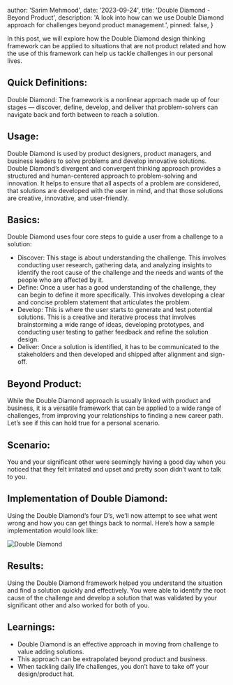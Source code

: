 

  author: 'Sarim Mehmood',
  date: '2023-09-24',
  title: 'Double Diamond - Beyond Product',
  description:
    'A look into how can we use Double Diamond approach for challenges beyond product management.',
  pinned: false,
}


In this post, we will explore how the Double Diamond design thinking framework can be applied to situations that are not product related and how the use of this framework can help us tackle challenges in our personal lives.

## Quick Definitions:

Double Diamond: The framework is a nonlinear approach made up of four stages — discover, define, develop, and deliver that problem-solvers can navigate back and forth between to reach a solution.

## Usage:

Double Diamond is used by product designers, product managers, and business leaders to  solve problems and develop innovative solutions. Double Diamond’s divergent and convergent thinking approach provides a structured and human-centered approach to problem-solving and innovation. It helps to ensure that all aspects of a problem are considered, that solutions are developed with the user in mind, and that those solutions are creative, innovative, and user-friendly.

## Basics:

Double Diamond uses four core steps to guide a user from a challenge to a solution:

- Discover: This stage is about understanding the challenge. This involves conducting user research, gathering data, and analyzing insights to identify the root cause of the challenge and the needs and wants of the people who are affected by it.
- Define: Once a user has a good understanding of the challenge, they can begin to define it more specifically. This involves developing a clear and concise problem statement that articulates the problem.
- Develop: This is where the user starts to generate and test potential solutions. This is a creative and iterative process that involves brainstorming a wide range of ideas, developing prototypes, and conducting user testing to gather feedback and refine the solution design.
- Deliver: Once a solution is identified, it has to be communicated to the stakeholders and then developed and shipped after alignment and sign-off.

## Beyond Product:

While the Double Diamond approach is usually linked with product and business, it is a versatile framework that can be applied to a wide range of challenges, from improving your relationships to finding a new career path. Let’s see if this can hold true for a personal scenario.

## Scenario:

You and your significant other were seemingly having a good day when you noticed that they felt irritated and upset and pretty soon didn’t want to talk to you. 

## Implementation of Double Diamond:

Using the Double Diamond’s four D’s, we’ll now attempt to see what went wrong and how you can get things back to normal. Here’s how a sample implementation would look like:

<div>
  <Image src={dd} alt="Double Diamond" />
</div>

## Results:

Using the Double Diamond framework helped you understand the situation and find a solution quickly and effectively. You were able to identify the root cause of the challenge and develop a solution that was validated by your significant other and also worked for both of you.

## Learnings:

- Double Diamond is an effective approach in moving from challenge to value adding solutions.
- This approach can be extrapolated beyond product and business.
- When tackling daily life challenges, you don’t have to take off your design/product hat.



